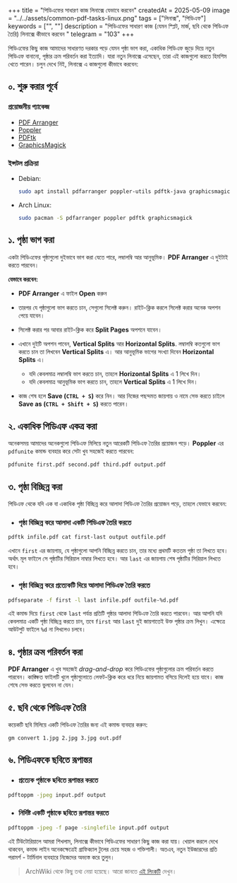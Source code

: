+++
title = "পিডিএফের সাধারণ কাজ লিনাক্সে যেভাবে করবেন"
createdAt = 2025-05-09
image = "../../assets/common-pdf-tasks-linux.png"
tags = ["লিনাক্স", "পিডিএফ"]
keywords = ["", ""]
description = "পিডিএফের সাধারণ কাজ (যেমন স্প্লিট, মার্জ, ছবি থেকে পিডিএফ তৈরি) লিনাক্সে কীভাবে করবেন "
telegram = "103"
+++

পিডিএফের কিছু কাজ আমাদের সাধারণত দরকার পড়ে যেমন পৃষ্ঠা ভাগ করা, একাধিক পিডিএফ জুড়ে দিয়ে নতুন পিডিএফ বানানো, পৃষ্ঠার ক্রম পরিবর্তন করা ইত্যাদি। যারা নতুন লিনাক্সে এসেছেন, তারা এই কাজগুলো করতে হিমশিম খেতে পারেন। চলুন দেখে নিই, লিনাক্সে এ কাজগুলো কীভাবে করবেন:

## ০. শুরু করার পূর্বে

### প্রয়োজনীয় প্যাকেজ

- [PDF Arranger](https://repology.org/project/pdfarranger/versions)
- [Poppler](https://repology.org/project/poppler/versions)
- [PDFtk](https://repology.org/project/pdftk/versions)
- [GraphicsMagick](https://repology.org/project/graphicsmagick/)

### ইন্সটল প্রক্রিয়া

- Debian:
  ```bash
  sudo apt install pdfarranger poppler-utils pdftk-java graphicsmagick
  ```
- Arch Linux:
  ```bash
  sudo pacman -S pdfarranger poppler pdftk graphicsmagick
  ```

## ১. পৃষ্ঠা ভাগ করা

একটা পিডিএফের পৃষ্ঠাগুলো দুইভাবে ভাগ করা যেতে পারে, লম্বালম্বি আর আনুভূমিক। **PDF Arranger** এ দুইটাই করতে পারবেন।

**যেভাবে করবেন:**

- **PDF Arranger** এ ফাইল **Open** করুন
- তারপর যে পৃষ্ঠাগুলো ভাগ করতে চান, সেগুলো সিলেক্ট করুন। রাইট-ক্লিক করলে সিলেক্ট করার অনেক অপশন পেয়ে যাবেন।
- সিলেক্ট করার পর আবার রাইট-ক্লিক করে **Split Pages** অপশনে যাবেন।
- এখানে দুইটি অপশন পাবেন, **Vertical Splits** আর **Horizontal Splits**. লম্বালম্বি কতগুলো ভাগ করতে চান তা লিখবেন **Vertical Splits** এ। আর আনুভূমিক ভাগের সংখ্যা দিবেন **Horizontal Splits** এ।
  - যদি কেবলমাত্র লম্বালম্বি ভাগ করতে চান, তাহলে **Horizontal Splits** এ 1 লিখে দিন।
  - যদি কেবলমাত্র আনুভূমিক ভাগ করতে চান, তাহলে **Vertical Splits** এ 1 লিখে দিন।

- কাজ শেষ হলে **Save (`CTRL + S`)** করে নিন। আর নিজের পছন্দমত জায়গায় ও নামে সেভ করতে চাইলে **Save as (`CTRL + Shift + S`)** করতে পারেন।

## ২. একাধিক পিডিএফ একত্র করা

অনেকসময় আমাদের অনেকগুলো পিডিএফ মিলিয়ে নতুন আরেকটি পিডিএফ তৈরির প্রয়োজন পড়ে। **Poppler** এর `pdfunite` কমান্ড ব্যবহার করে সেটা খুব সহজেই করতে পারবেন:

```bash
pdfunite first.pdf second.pdf third.pdf output.pdf
```

## ৩. পৃষ্ঠা বিচ্ছিন্ন করা

পিডিএফ থেকে যদি এক বা একাধিক পৃষ্ঠা বিচ্ছিন্ন করে আলাদা পিডিএফ তৈরির প্রয়োজন পড়ে, তাহলে যেভাবে করবেন:

- ### পৃষ্ঠা বিচ্ছিন্ন করে আলাদা একটি পিডিএফ তৈরি করতে

```bash
pdftk infile.pdf cat first-last output outfile.pdf
```

এখানে `first` এর জায়গায়, যে পৃষ্ঠাগুলো আপনি বিচ্ছিন্ন করতে চান, তার মধ্যে প্রথমটি কততম পৃষ্ঠা তা লিখতে হবে। অর্থাৎ মূল ফাইলে সে পৃষ্ঠাটির সিরিয়াল নাম্বার লিখতে হবে। আর `last` এর জায়গায় শেষ পৃষ্ঠাটির সিরিয়াল লিখতে হবে।

- ### পৃষ্ঠা বিচ্ছিন্ন করে প্রত্যেকটি দিয়ে আলাদা পিডিএফ তৈরি করতে

```bash
pdfseparate -f first -l last infile.pdf outfile-%d.pdf
```

এই কমান্ড দিয়ে `first` থেকে `last` পর্যন্ত প্রতিটি পৃষ্ঠার আলাদা পিডিএফ তৈরি করতে পারবেন। আর আপনি যদি কেবলমাত্র একটি পৃষ্ঠা বিচ্ছিন্ন করতে চান, তবে `first` আর `last` দুই জায়গাতেই উক্ত পৃষ্ঠার ক্রম লিখুন। এক্ষেত্রে আউটপুট ফাইলে `%d` না লিখলেও চলবে।

## ৪. পৃষ্ঠার ক্রম পরিবর্তন করা

**PDF Arranger** এ খুব সহজেই _drag-and-drop_ করে পিডিএফের পৃষ্ঠাগুলোর ক্রম পরিবর্তন করতে পারবেন। কাঙ্ক্ষিত ফাইলটি খুলে পৃষ্ঠাগুলোতে লেফট-ক্লিক করে ধরে নিয়ে জায়গামত বসিয়ে দিলেই হয়ে যাবে। কাজ শেষে সেভ করতে ভুলবেন না যেন।

## ৫. ছবি থেকে পিডিএফ তৈরি

কয়েকটি ছবি মিলিয়ে একটি পিডিএফ তৈরির জন্য এই কমান্ড ব্যবহার করুন:

```bash
gm convert 1.jpg 2.jpg 3.jpg out.pdf
```

## ৬. পিডিএফকে ছবিতে রূপান্তর

- ### প্রত্যেক পৃষ্ঠাকে ছবিতে রূপান্তর করতে

```bash
pdftoppm -jpeg input.pdf output
```

- ### নির্দিষ্ট একটি পৃষ্ঠাকে ছবিতে রূপান্তর করতে

```bash
pdftoppm -jpeg -f page -singlefile input.pdf output
```

এই টিউটোরিয়ালে আমরা শিখলাম, লিনাক্সে কীভাবে পিডিএফের সাধারণ কিছু কাজ করা যায়। খেয়াল করলে দেখে থাকবেন, কমান্ড লাইন অনেকক্ষেত্রেই গ্রাফিক্যাল টুলের চেয়ে সহজ ও শক্তিশালী। অতএব, নতুন ইউজারদের প্রতি পরামর্শ - টার্মিনাল ব্যবহারে নিজেদের অভ্যস্ত করে তুলুন।

> ArchWiki থেকে কিছু তথ্য নেয়া হয়েছে। আরো জানতে [এই লিংকটি](https://wiki.archlinux.org/title/PDF,_PS_and_DjVu) দেখুন।

